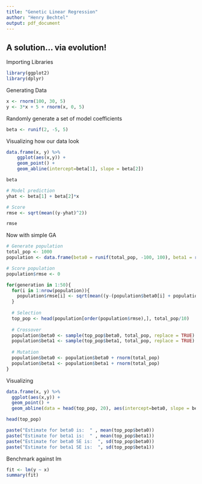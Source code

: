 ```yaml
---
title: "Genetic Linear Regression"
author: "Henry Bechtel"
output: pdf_document
---
```


## A solution... via evolution!


Importing Libraries
```r
library(ggplot2)
library(dplyr)
```


Generating Data
```r
x <- rnorm(100, 30, 5)
y <- 3*x + 5 + rnorm(x, 0, 5)
```


Randomly generate a set of model coefficients
``` r
beta <- runif(2, -5, 5)
```


Visualizing how our data look
```r
data.frame(x, y) %>%
    ggplot(aes(x,y)) + 
    geom_point() +
    geom_abline(intercept=beta[1], slope = beta[2])

beta
```


```r
# Model prediction
yhat <- beta[1] + beta[2]*x

# Score
rmse <- sqrt(mean((y-yhat)^2))

rmse
```


Now with simple GA
```r
# Generate population
total_pop <- 1000
population <- data.frame(beta0 = runif(total_pop, -100, 100), beta1 = runif(total_pop, -100, 100)) 

# Score population
population$rmse <- 0

for(generation in 1:50){
  for(i in 1:nrow(population)){
    population$rmse[i] <- sqrt(mean((y-(population$beta0[i] + population$beta1[i]*x))^2))
  }
  
  # Selection
  top_pop <- head(population[order(population$rmse),], total_pop/10)
  
  # Crossover
  population$beta0 <- sample(top_pop$beta0, total_pop, replace = TRUE)
  population$beta1 <- sample(top_pop$beta1, total_pop, replace = TRUE)
  
  # Mutation
  population$beta0 <- population$beta0 + rnorm(total_pop)
  population$beta1 <- population$beta1 + rnorm(total_pop)
}
```


Visualizing
```r
data.frame(x, y) %>%
  ggplot(aes(x,y)) + 
  geom_point() +
  geom_abline(data = head(top_pop, 20), aes(intercept=beta0, slope = beta1, alpha = 0.1, color = rmse))
```


```r
head(top_pop)
```


```r
paste("Estimate for beta0 is:  " , mean(top_pop$beta0))
paste("Estimate for beta1 is:  " , mean(top_pop$beta1))
paste("Estimate for beta0 SE is:  ", sd(top_pop$beta0))
paste("Estimate for beta1 SE is:  ", sd(top_pop$beta1))
```


Benchmark against lm
```r
fit <- lm(y ~ x)
summary(fit)
```

